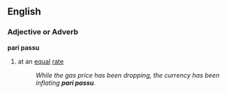 == English ==
=== Adjective or Adverb ===
'''pari passu'''
# at an [[equal]] [[rate]]
#: ''While the gas price has been dropping, the currency has been inflating '''pari passu'''.''